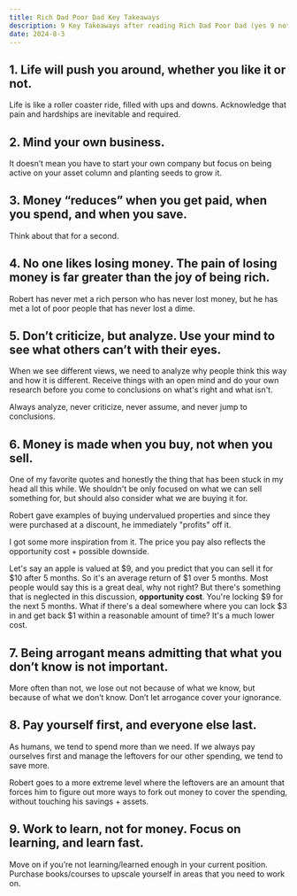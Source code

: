 ```yaml
---
title: Rich Dad Poor Dad Key Takeaways
description: 9 Key Takeaways after reading Rich Dad Poor Dad (yes 9 not 10)
date: 2024-8-3
---
```


## 1.  Life will push you around, whether you like it or not.
Life is like a roller coaster ride, filled with ups and downs. Acknowledge that pain and hardships are inevitable and required.

## 2. Mind your own business. 
It doesn’t mean you have to start your own company but focus on being active on your asset column and planting seeds to grow it.

## 3. Money “reduces” when you get paid, when you spend, and when you save.
Think about that for a second.

## 4. No one likes losing money. The pain of losing money is far greater than the joy of being rich. 
Robert has never met a rich person who has never lost money, but he has met a lot of poor people that has never lost a dime.

## 5. Don’t criticize, but analyze. Use your mind to see what others can’t with their eyes.
When we see different views, we need to analyze why people think this way and how it is different. Receive things with an open mind and do your own research before you come to conclusions on what's right and what isn't.

Always analyze, never criticize, never assume, and never jump to conclusions.

## 6. Money is made when you buy, not when you sell.
One of my favorite quotes and honestly the thing that has been stuck in my head all this while. We shouldn't be only focused on what we can sell something for, but should also consider what we are buying it for.

Robert gave examples of buying undervalued properties and since they were purchased at a discount, he immediately "profits" off it.

I got some more inspiration from it. The price you pay also reflects the opportunity cost + possible downside. 

Let's say an apple is valued at $9, and you predict that you can sell it for $10 after 5 months. So it's an average return of $1 over 5 months. Most people would say this is a great deal, why not right? But there's something that is neglected in this discussion, **opportunity cost**. You're locking $9 for the next 5 months. What if there's a deal somewhere where you can lock $3 in and get back $1 within a reasonable amount of time? It's a much lower cost.

## 7. Being arrogant means admitting that what you don’t know is not important. 
More often than not, we lose out not because of what we know, but because of what we don’t know. Don’t let arrogance cover your ignorance.

## 8. Pay yourself first, and everyone else last.
As humans, we tend to spend more than we need. If we always pay ourselves first and manage the leftovers for our other spending, we tend to save more. 

Robert goes to a more extreme level where the leftovers are an amount that forces him to figure out more ways to fork out money to cover the spending, without touching his savings + assets.

## 9. Work to learn, not for money. Focus on learning, and learn fast.
Move on if you’re not learning/learned enough in your current position. Purchase books/courses to upscale yourself in areas that you need to work on.
